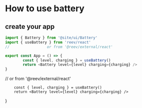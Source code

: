 # How to use battery

## create your app

```ts
import { Battery } from '@site/ui/Battery'
import { useBattery } from 'reev/react'
//                 or from '@reev/external/react'

export const App = () => {
        const { level, charging } = useBattery()
        return <Battery level={level} charging={charging} />
}
```

//                 or from '@reev/external/react'

        const { level, charging } = useBattery()
        return <Battery level={level} charging={charging} />
}

<App />
